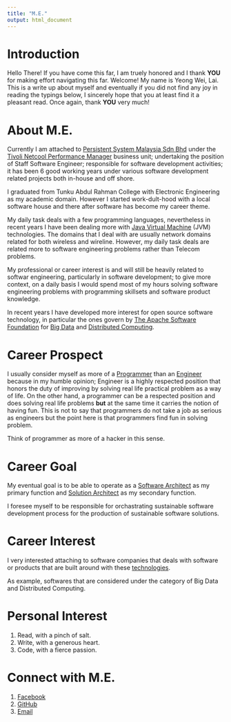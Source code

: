 ```yaml
---
title: "M.E."
output: html_document
---
```


# Introduction

Hello There! If you have come this far, I am truely honored and I thank **YOU** for making effort navigating this far. Welcome! My name is Yeong Wei, Lai. This is a write up about myself and eventually if you did not find any joy in reading the typings below, I sincerely hope that you at least find it a pleasant read. Once again, thank **YOU** very much!

# About M.E.

Currently I am attached to [Persistent System Malaysia Sdn Bhd](https://star.talentcorp.com.my/employer/search/view/709) under the [Tivoli Netcool Performance Manager](http://www-03.ibm.com/software/products/en/netcoolproviso) business unit; undertaking the position of Staff Software Engineer; responsible for software development activities; it has been 6 good working years under various software development related projects both in-house and off shore.

I graduated from Tunku Abdul Rahman College with Electronic Engineering as my academic domain. However I started work-dult-hood with a local software house and there after software has become my career theme.

My daily task deals with a few programming languages, nevertheless in recent years I have been dealing more with [Java Virtual Machine](https://en.wikipedia.org/wiki/Java_virtual_machine) (JVM) technologies. The domains that I deal with are usually network domains related for both wireless and wireline. However, my daily task deals are related more to software engineering problems rather than Telecom problems.

My professional or career interest is and will still be heavily related to softwar engineering, particularly in software development; to give more context, on a daily basis I would spend most of my hours solving software engineering problems with programming skillsets and software product knowledge.

In recent years I have developed more interest for open source software technology, in particular the ones govern by [The Apache Software Foundation](http://www.apache.org/) for [Big Data](https://en.wikipedia.org/wiki/Big_data) and [Distributed Computing](https://en.wikipedia.org/wiki/Distributed_computing).

# Career Prospect

I usually consider myself as more of a [Programmer](https://en.wikipedia.org/wiki/Programmer) than an [Engineer](https://en.wikipedia.org/wiki/Engineer) because in my humble opinion; Engineer is a highly respected position that honors the duty of improving by solving real life practical problem as a way of life. On the other hand, a programmer can be a respected position and does solving real life problems **but** at the same time it carries the notion of having fun. This is not to say that programmers do not take a job as serious as engineers but the point here is that programmers find fun in solving problem. 

Think of programmer as more of a hacker in this sense.

# Career Goal

My eventual goal is to be able to operate as a [Software Architect](https://en.wikipedia.org/wiki/Software_architect) as my primary function and [Solution Architect](https://en.wikipedia.org/wiki/Solution_architect) as my secondary function. 

I foresee myself to be responsible for orchastrating sustainable software development process for the production of sustainable software solutions.

# Career Interest

I very interested attaching to software companies that deals with software or products that are built around with these [technologies](https://projects.apache.org/projects.html).

As example, softwares that are considered under the category of Big Data and Distributed Computing.

# Personal Interest

1. Read, with a pinch of salt.
2. Write, with a generous heart.
3. Code, with a fierce passion.

# Connect with M.E.

1. [Facebook](https://www.facebook.com/lai.y.wei.73)
2. [GitHub](https://github.com/yeongwei)
3. [Email](mailto:yeongwei2004@yahoo.com)